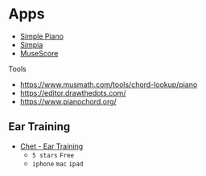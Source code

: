 # Apps

* [Simple Piano](https://www.hellosimply.com/simply-piano)
* [Simpia](https://apps.apple.com/vn/app/simpia-learn-piano-fast/id6444191617)
* [MuseScore](https://musescore.com/)

Tools

* https://www.musmath.com/tools/chord-lookup/piano
* https://editor.drawthedots.com/
* https://www.pianochord.org/

## Ear Training 

* [Chet - Ear Training](https://apps.apple.com/us/app/chet-ear-training/id1405525467)
  * `5 stars` `Free`
  * `iphone` `mac` `ipad`